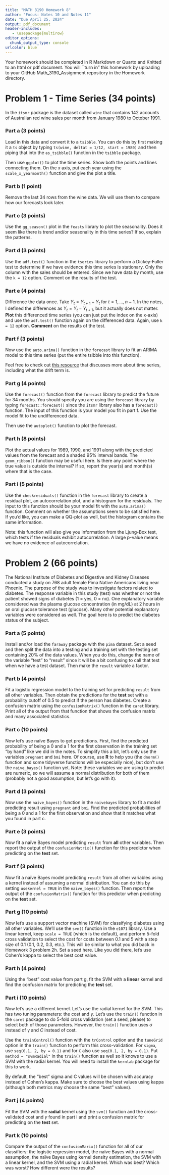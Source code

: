 ```yaml
---
title: "MATH 3190 Homework 8"
author: "Focus: Notes 10 and Notes 11"
date: "Due April 25, 2024"
output: pdf_document
header-includes:
   - \usepackage{multirow}
editor_options: 
  chunk_output_type: console
urlcolor: blue
---
```


Your homework should be completed in R Markdown or Quarto and Knitted to an html or pdf document. You will ``turn in" this homework by uploading to your GitHub Math_3190_Assignment repository in the Homework directory.


# Problem 1 - Time Series (34 points)

In the `itsmr` package is the dataset called `wine` that contains 142 accounts of Australian red wine sales per month from January 1980 to October 1991.

### Part a (3 points)
Load in this data and convert it to a `tsibble`. You can do this by first making it a `ts` object by typing `ts(wine, deltat = 1/12, start = 1980)` and then piping that into the `as_tsibble()` function in the `tsibble` package.

Then use `ggplot()` to plot the time series. Show both the points and lines connecting them. On the $x$ axis, put each year using the `scale_x_yearmonth()` function and give the plot a title.


### Part b (1 point)
Remove the last 34 rows from the wine data. We will use them to compare how our forecasts look later. 


### Part c (3 points)
Use the `gg_season()` plot in the `feasts` library to plot the seasonality. Does it seem like there is trend and/or seasonality in this time series? If so, explain the patterns. 


### Part d (3 points)
Use the `adf.test()` function in the `tseries` library to perform a Dickey-Fuller test to determine if we have evidence this time series is stationary. Only the column with the sales should be entered. Since we have data by month, use the `k = 12` option. Comment on the results of the test. 


### Part e (4 points)
Difference the data once. Take $Y_t = Y_{t+1} - Y_{t}$ for $t=1,\dots,n-1$. In the notes, I defined the differences as $Y_t = Y_{t} - Y_{t+1}$, but it actually does not matter. **Plot** this differenced time series (you can just put the index on the x-axis) and use the `adf.test()` function again on the differenced data. Again, use `k = 12` option. **Comment** on the results of the test. 


### Part f (3 points)
Now use the `auto.arima()` function in the `forecast` library to fit an ARIMA model to this time series (put the entire tsibble into this function).

Feel free to check out [this resource](https://otexts.com/fpp2/arima-r.html) that discusses more about time series, including what the drift term is. 


### Part g (4 points)
Use the `forecast()` function from the `forecast` library to predict the future for 34 months. You should specify you are using the `forecast` library by typing `forecast::forecast()` since the `itsmr` library also has a `forecast()` function. The input of this function is your model you fit in part f. Use the model fit to the undifferenced data.

Then use the `autoplot()` function to plot the forecast. 


### Part h (8 points)
Plot the actual values for 1989, 1990, and 1991 along with the predicted values from the forecast and a shaded 95% interval bands. The `geom_ribbon()` function may be useful here. Is there any point where the true value is outside the interval? If so, report the year(s) and month(s) where that is the case.



### Part i (5 points)
Use the `checkresiduals()` function in the `forecast` library to create a residual plot, an autocorrelation plot, and a histogram for the residuals. The input to this function should be your model fit with the `auto.arima()` function. Comment on whether the assumptions seem to be satisfied here. If you'd like, you can make a QQ-plot as well, but the histogram contains the same information. 

Note: this function will also give you information from the Ljung-Box test, which tests if the residuals exhibit autocorrelation. A large p-value means we have no evidence of autocorrelation.




# Problem 2 (66 points)

The National Institute of Diabetes and Digestive and Kidney Diseases conducted a study on 768 adult female Pima Native Americans living near Phoenix. The purpose of the study was to investigate factors related to diabetes. The response variable in this study (test) was whether or not the patient showed signs of diabetes (1 = yes, 0 = no). One explanatory variable considered was the plasma glucose concentration (in mg/dL) at 2 hours in an oral glucose tolerance test (glucose). Many other potential explanatory variables were considered as well. The goal here is to predict the diabetes status of the subject.

### Part a (5 points)
Install and/or load the `faraway` package with the `pima` dataset. Set a seed and then split the data into a testing and a training set with the testing set containing 20% of the data values. When you do this, change the name of the variable "test" to "result" since it will be a bit confusing to call that test when we have a test dataset. Then make the `result` variable a factor. 


### Part b (4 points)
Fit a logistic regression model to the training set for predicting `result` from all other variables. Then obtain the predictions for the **test** set with a probability cutoff of 0.5 to predict if the person has diabetes. Create a confusion matrix using the `confusionMatrix()` function in the `caret` library. Print all of the output from that function that shows the confusion matrix and many associated statistics.


### Part c (10 points)
Now let's use naïve Bayes to get predictions. First, find the predicted probability of being a 0 and a 1 for the first observation in the training set "by hand" like we did in the notes. To simplify this a bit, let's only use the variables `pregnant` and `bmi` here. Of course, use **R** to help you (the `dnorm()` function and some tidyverse functions will be especially nice), but don't use the `naive_bayes()` function yet. Note: these variables we are using to predict are numeric, so we will assume a normal distribution for both of them (probably not a good assumption, but let's go with it).


### Part d (3 points)
Now use the `naive_bayes()` function in the `naivebayes` library to fit a model predicting result using `pregnant` and `bmi`. Find the predicted probabilities of being a 0 and a 1 for the first observation and show that it matches what you found in part c.


### Part e (3 points)
Now fit a naïve Bayes model predicting `result` from **all** other variables. Then report the output of the `confusionMatrix()` function for this predictor when predicting on the **test** set.


### Part f (3 points)
Now fit a naïve Bayes model predicting `result` from all other variables using a kernel instead of assuming a normal distribution. You can do this by setting `usekernel = TRUE` in the `naive_bayes()` function. Then report the output of the `confusionMatrix()` function for this predictor when predicting on the **test** set.


### Part g (10 points)
Now let's use a support vector machine (SVM) for classifying diabetes using all other variables. We'll use the `svm()` function in the `e1071` library. Use a linear kernel, keep `scale = TRUE` (which is the default), and perform 5-fold cross validation to select the cost for costs between 0.1 and 5 with a step size of 0.1 (0.1, 0.2, 0.3, etc.). This will be similar to what you did back in Homework 3 problem 2h. Set a seed here. Like you did there, let's use Cohen's kappa to select the best cost value.


### Part h (4 points)
Using the "best" cost value from part g, fit the SVM with a **linear** kernel and find the confusion matrix for predicting the **test** set. 


### Part i (10 points)
Now let's use a different kernel. Let's use the radial kernel for the SVM. This has two tuning parameters: the cost and $\gamma$. Let's use the `train()` function in the `caret` package to do 5-fold cross validation (set a seed, please) to select both of those parameters. However, the `train()` function uses $\sigma$ instead of $\gamma$ and $C$ instead of cost. 

Use the `trainControl()` function with the `trControl` option and the `tuneGrid` option in the `train()` function to perform this cross-validation. For `sigma`, use `seq(0.1, 2, by = 0.1)` and for `C` also use `seq(0.1, 2, by = 0.1)`. Put `method = "svmRadial"` in the `train()` function as well so it knows to use a SVM with the radial kernel. You will need to install the `kernlab` package for this to work.

By default, the "best" sigma and C values will be chosen with accuracy instead of Cohen's kappa. Make sure to choose the best values using kappa (although both metrics may choose the same "best" values).


### Part j (4 points)
Fit the SVM with the **radial** kernel using the `svm()` function and the cross-validated cost and $\gamma$ found in part i and print a confusion matrix for predicting on the **test** set. 


### Part k (10 points)
Compare the output of the `confusionMarix()` function for all of our classifiers: the logistic regression model, the naïve Bayes with a normal assumption, the naïve Bayes using kernel density estimation, the SVM with a linear kernel, and the SVM using a radial kernel. Which was best? Which was worst? How different were the results? 
